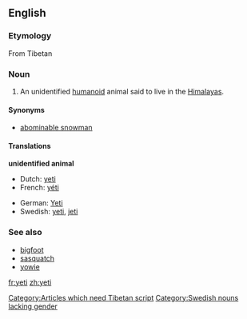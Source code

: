 {{see|Yeti|yéti}}
==English==

===Etymology===
From Tibetan [[Category:Articles which need Tibetan script]]

===Noun===
{{en-noun-reg}}

# An unidentified [[humanoid]] animal said to live in the [[Himalayas]].

====Synonyms====
*[[abominable snowman]]

====Translations====
'''unidentified animal'''
{{top}}
*Dutch: [[#Dutch|yeti]] {{m}}
*French: [[yéti]] {{m}}
{{mid}}
*German: [[Yeti]] {{m}}
*Swedish: [[#Swedish|yeti]], [[jeti]] [[Category:Swedish nouns lacking gender]]
{{bottom}}

===See also===
*[[bigfoot]]
*[[sasquatch]]
*[[yowie]]

[[fr:yeti]]
[[zh:yeti]]